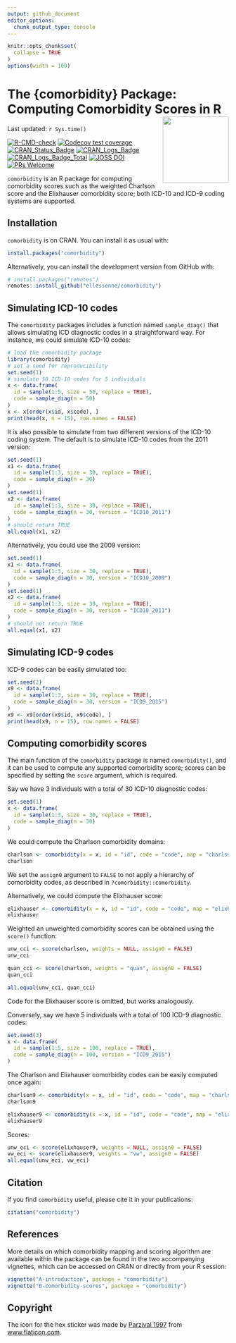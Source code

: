 ```yaml
---
output: github_document
editor_options: 
  chunk_output_type: console
---
```


<!-- README.md is generated from README.Rmd. Please edit that file -->

```r
knitr::opts_chunk$set(
  collapse = TRUE
)
options(width = 100)
```

# The {comorbidity} Package: Computing Comorbidity Scores in R <img src="man/figures/hex.png" width = "150" align="right" />

Last updated: `r Sys.time()`

<!-- badges: start -->
[![R-CMD-check](https://github.com/ellessenne/comorbidity/actions/workflows/R-CMD-check.yaml/badge.svg)](https://github.com/ellessenne/comorbidity/actions/workflows/R-CMD-check.yaml)
[![Codecov test coverage](https://codecov.io/gh/ellessenne/comorbidity/branch/master/graph/badge.svg)](https://app.codecov.io/gh/ellessenne/comorbidity?branch=master)
[![CRAN_Status_Badge](http://www.r-pkg.org/badges/version/comorbidity)](https://cran.r-project.org/package=comorbidity)
[![CRAN_Logs_Badge](http://cranlogs.r-pkg.org/badges/comorbidity)](https://cran.r-project.org/package=comorbidity)
[![CRAN_Logs_Badge_Total](http://cranlogs.r-pkg.org/badges/grand-total/comorbidity)](https://cran.r-project.org/package=comorbidity)
[![JOSS DOI](http://joss.theoj.org/papers/10.21105/joss.00648/status.svg)](https://doi.org/10.21105/joss.00648)
[![PRs Welcome](https://img.shields.io/badge/PRs-welcome-brightgreen.svg)](https://makeapullrequest.com/)
<!-- badges: end -->

`comorbidity` is an R package for computing comorbidity scores such as the weighted Charlson score and the Elixhauser comorbidity score; both ICD-10 and ICD-9 coding systems are supported.

## Installation

`comorbidity` is on CRAN. You can install it as usual with:

```r
install.packages("comorbidity")
```

Alternatively, you can install the development version from GitHub with:

```r
# install.packages("remotes")
remotes::install_github("ellessenne/comorbidity")
```

## Simulating ICD-10 codes

The `comorbidity` packages includes a function named `sample_diag()` that allows simulating ICD diagnostic codes in a straightforward way. For instance, we could simulate ICD-10 codes:

```r
# load the comorbidity package
library(comorbidity)
# set a seed for reproducibility
set.seed(1)
# simulate 50 ICD-10 codes for 5 individuals
x <- data.frame(
  id = sample(1:5, size = 50, replace = TRUE),
  code = sample_diag(n = 50)
)
x <- x[order(x$id, x$code), ]
print(head(x, n = 15), row.names = FALSE)
```

It is also possible to simulate from two different versions of the ICD-10 coding system. The default is to simulate ICD-10 codes from the 2011 version:

```r
set.seed(1)
x1 <- data.frame(
  id = sample(1:3, size = 30, replace = TRUE),
  code = sample_diag(n = 30)
)
set.seed(1)
x2 <- data.frame(
  id = sample(1:3, size = 30, replace = TRUE),
  code = sample_diag(n = 30, version = "ICD10_2011")
)
# should return TRUE
all.equal(x1, x2)
```

Alternatively, you could use the 2009 version:

```r
set.seed(1)
x1 <- data.frame(
  id = sample(1:3, size = 30, replace = TRUE),
  code = sample_diag(n = 30, version = "ICD10_2009")
)
set.seed(1)
x2 <- data.frame(
  id = sample(1:3, size = 30, replace = TRUE),
  code = sample_diag(n = 30, version = "ICD10_2011")
)
# should not return TRUE
all.equal(x1, x2)
```

## Simulating ICD-9 codes

ICD-9 codes can be easily simulated too:

```r
set.seed(2)
x9 <- data.frame(
  id = sample(1:3, size = 30, replace = TRUE),
  code = sample_diag(n = 30, version = "ICD9_2015")
)
x9 <- x9[order(x9$id, x9$code), ]
print(head(x9, n = 15), row.names = FALSE)
```

## Computing comorbidity scores

The main function of the `comorbidity` package is named `comorbidity()`, and it can be used to compute any supported comorbidity score; scores can be specified by setting the `score` argument, which is required. 

Say we have 3 individuals with a total of 30 ICD-10 diagnostic codes:

```r
set.seed(1)
x <- data.frame(
  id = sample(1:3, size = 30, replace = TRUE),
  code = sample_diag(n = 30)
)
```

We could compute the Charlson comorbidity domains:

```r
charlson <- comorbidity(x = x, id = "id", code = "code", map = "charlson_icd10_quan", assign0 = FALSE)
charlson
```

We set the `assign0` argument to `FALSE` to not apply a hierarchy of comorbidity codes, as described in `?comorbidity::comorbidity`.

Alternatively, we could compute the Elixhauser score:

```r
elixhauser <- comorbidity(x = x, id = "id", code = "code", map = "elixhauser_icd10_quan", assign0 = FALSE)
elixhauser
```

Weighted an unweighted comorbidity scores can be obtained using the `score()` function:

```r
unw_cci <- score(charlson, weights = NULL, assign0 = FALSE)
unw_cci

quan_cci <- score(charlson, weights = "quan", assign0 = FALSE)
quan_cci

all.equal(unw_cci, quan_cci)
```

Code for the Elixhauser score is omitted, but works analogously.

Conversely, say we have 5 individuals with a total of 100 ICD-9 diagnostic codes:

```r
set.seed(3)
x <- data.frame(
  id = sample(1:5, size = 100, replace = TRUE),
  code = sample_diag(n = 100, version = "ICD9_2015")
)
```

The Charlson and Elixhauser comorbidity codes can be easily computed once again:

```r
charlson9 <- comorbidity(x = x, id = "id", code = "code", map = "charlson_icd9_quan", assign0 = FALSE)
charlson9
```

```r
elixhauser9 <- comorbidity(x = x, id = "id", code = "code", map = "elixhauser_icd9_quan", assign0 = FALSE)
elixhauser9
```

Scores:

```r
unw_eci <- score(elixhauser9, weights = NULL, assign0 = FALSE)
vw_eci <- score(elixhauser9, weights = "vw", assign0 = FALSE)
all.equal(unw_eci, vw_eci)
```

## Citation

If you find `comorbidity` useful, please cite it in your publications:

```r
citation("comorbidity")
```

## References

More details on which comorbidity mapping and scoring algorithm are available within the package can be found in the two accompanying vignettes, which can be accessed on CRAN or directly from your R session:

```r
vignette("A-introduction", package = "comorbidity")
vignette("B-comorbidity-scores", package = "comorbidity")
```

## Copyright

The icon for the hex sticker was made by [Parzival 1997](https://www.flaticon.com/authors/parzival-1997) from [www.flaticon.com](https://www.flaticon.com).
